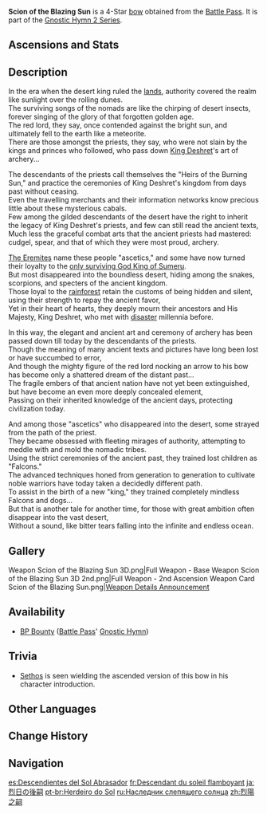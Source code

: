 {{Weapon Infobox
|title          = Scion of the Blaz&shy;ing Sun
|id             = 15424
|image          = 
<gallery>
Weapon Scion of the Blazing Sun.png|Base
Weapon Scion of the Blazing Sun 2nd.png|2nd Ascension
</gallery>
|type           = Bow
|quality        = 4
|base_atk       = 44
|2nd_stat_type  = CRIT Rate
|2nd_stat       = 4%
|series         = Gnostic Hymn 2
|releaseDate    = 2023-08-16
|obtain         = Battle Pass
|passive        = The Way of Sunfire
|effect         = After a Charged Attack hits an opponent, a Sunfire Arrow will descend upon the opponent hit, dealing (var1)% ATK as DMG, and applying the Heartsearer effect to the opponent damaged by said Arrow for 10s. Opponents affected by Heartsearer take (var2)% more Charged Attack DMG from the wielder. A Sunfire Arrow can be triggered once every 10s.
|eff_rank1_var1 = 60
|eff_rank2_var1 = 75
|eff_rank3_var1 = 90
|eff_rank4_var1 = 105
|eff_rank5_var1 = 120
|eff_rank1_var2 = 28
|eff_rank2_var2 = 35
|eff_rank3_var2 = 42
|eff_rank4_var2 = 49
|eff_rank5_var2 = 56
|eff_scale1     = ATK
|eff_att1       = Charged Attack DMG Taken Increase
}}
{{Description|An ancient longbow that is a remnant of [[King Deshret]]'s ancient era. An indecipherable ancient text and solemn patterns have been carved into it. }}
'''Scion of the Blazing Sun''' is a 4-Star [[bow]] obtained from the [[Battle Pass]]. It is part of the [[Gnostic Hymn 2 Series]].

==Ascensions and Stats ==
{{Weapon Ascensions and Stats
|ascendMat1 = Echo of Scorching Might
|ascendMat2 = Remnant Glow of Scorching Might
|ascendMat3 = Dream of Scorching Might
|ascendMat4 = Olden Days of Scorching Might
|bossMat1   = A Flower Yet to Bloom
|bossMat2   = Treasured Flower
|bossMat3   = Wanderer's Blooming Flower
|commonMat1 = Fungal Spores
|commonMat2 = Luminescent Pollen
|commonMat3 = Crystalline Cyst Dust
}}

==Description==
In the era when the desert king ruled the [[Great Red Sand|lands]], authority covered the realm like sunlight over the rolling dunes.<br>
The surviving songs of the nomads are like the chirping of desert insects, forever singing of the glory of that forgotten golden age.<br>
The red lord, they say, once contended against the bright sun, and ultimately fell to the earth like a meteorite.<br>
There are those amongst the priests, they say, who were not slain by the kings and princes who followed, who pass down [[King Deshret]]'s art of archery...

The descendants of the priests call themselves the "Heirs of the Burning Sun," and practice the ceremonies of King Deshret's kingdom from days past without ceasing.<br>
Even the travelling merchants and their information networks know precious little about these mysterious cabals.<br>
Few among the gilded descendants of the desert have the right to inherit the legacy of King Deshret's priests, and few can still read the ancient texts,<br>
Much less the graceful combat arts that the ancient priests had mastered: cudgel, spear, and that of which they were most proud, archery.

[[The Eremites]] name these people "ascetics," and some have now turned their loyalty to the [[Greater Lord Rukkhadevata|only surviving God King of Sumeru]].<br>
But most disappeared into the boundless desert, hiding among the snakes, scorpions, and specters of the ancient kingdom.<br>
Those loyal to the [[Dharma Forest|rainforest]] retain the customs of being hidden and silent, using their strength to repay the ancient favor,<br>
Yet in their heart of hearts, they deeply mourn their ancestors and His Majesty, King Deshret, who met with [[Forbidden Knowledge|disaster]] millennia before.

In this way, the elegant and ancient art and ceremony of archery has been passed down till today by the descendants of the priests.<br>
Though the meaning of many ancient texts and pictures have long been lost or have succumbed to error,<br>
And though the mighty figure of the red lord nocking an arrow to his bow has become only a shattered dream of the distant past...<br>
The fragile embers of that ancient nation have not yet been extinguished, but have become an even more deeply concealed element,<br>
Passing on their inherited knowledge of the ancient days, protecting civilization today.

And among those "ascetics" who disappeared into the desert, some strayed from the path of the priest.<br>
They became obsessed with fleeting mirages of authority, attempting to meddle with and mold the nomadic tribes.<br>
Using the strict ceremonies of the ancient past, they trained lost children as "Falcons."<br>
The advanced techniques honed from generation to generation to cultivate noble warriors have today taken a decidedly different path.<br>
To assist in the birth of a new "king," they trained completely mindless Falcons and dogs...<br>
But that is another tale for another time, for those with great ambition often disappear into the vast desert,<br>
Without a sound, like bitter tears falling into the infinite and endless ocean.

==Gallery==
<gallery>
Weapon Scion of the Blazing Sun 3D.png|Full Weapon - Base
Weapon Scion of the Blazing Sun 3D 2nd.png|Full Weapon - 2nd Ascension
Weapon Card Scion of the Blazing Sun.png|[https://www.hoyolab.com/article/20789175 Weapon Details Announcement]
</gallery>

==Availability==
*[[BP Bounty]] ([[Battle Pass]]' [[Gnostic Hymn]])

==Trivia==
*[[Sethos]] is seen wielding the ascended version of this bow in his character introduction.

==Other Languages==
{{Other Languages
|1_en    = Scion of the Blazing Sun
|1_zhs   = 烈阳之嗣
|1_zhs_rm = Lièyáng zhī Sì
|1_zht   = 烈陽之嗣
|1_zht_rm = Lièyáng zhī Sì
|1_zh_tl = Heir of the Blazing Sun
|1_ja    = 烈日の後嗣
|1_ja_rm = Retsujitsu no Koushi{{Assumed}}
|1_ja_tl = Heir of the Blazing Sun
|1_ko    = 뜨거운 태양<->의 후손
|1_ko_tl = Descendant of the Hot Sun
|1_es    = Descendientes del Sol Abrasador
|1_es_tl = Descendants of the Blazing Sun
|1_fr    = Descendant du soleil flamboyant
|1_fr_tl = Descendant of the Blazing Sun
|1_ru    = Наследник слепящего солнца
|1_ru_tl = Heir of the Blinding Sun
|1_th    = Scion of the Blazing Sun
|1_vi    = Hậu Duệ Mặt Trời
|1_vi_tl = 
|1_de    = Spross der flammenden Sonne
|1_de_tl = Scion of the Blazing Sun
|1_id    = Scion of the Blazing Sun
|1_pt    = Herdeiro do Sol
|1_pt_tl = Heir of the Sun
|1_tr    = Yakıcı Güneşin Veliahtı
|1_tr_tl = The Blazing Sun's Heir Prince
|1_it    = Erede del sole ardente
|1_it_tl = Legacy of the Ardent Sun
|2_en    = The Way of Sunfire
|2_zhs   = 阳炎古道
|2_zhs_rm = Yángyán Gǔdào
|2_zht   = 陽炎古道
|2_zht_rm = Yángyán Gǔdào
|2_zh_tl = 
|2_ja    = 陽炎古道
|2_ja_rm = Kagerou Kodou
|2_ja_tl = 
|2_ko    = 옛길에 내리쬐는 태양
|2_ko_rm = 
|2_ko_tl = 
|2_es    = Precepto del sol
|2_es_tl = Precept of the Sun
|2_fr    = La voie du feu solaire
|2_fr_tl = The Way of Sunfire
|2_ru    = Путь слепящего солнца
|2_ru_tl = The Path of the Blinding Sun
|2_th    = The Way of Sunfire
|2_vi    = Con Đường Lửa Mặt Trời
|2_vi_tl = 
|2_de    = Pfad der Sonnenflammen
|2_de_tl = Path of Sunflames
|2_id    = The Way of Sunfire
|2_pt    = Caminho do Fogo Solar
|2_pt_tl = Way of Sunfire
|2_tr    = Güneş Alevi Yolu
|2_tr_tl = Sun Flame Path
|2_it    = Cammino del fuoco solare
|2_it_tl = Path of Solar Fire
}}

==Change History==
{{Change History|4.0}}

==Navigation==
{{Weapons by Series Navbox|Gnostic Hymn 2}}
{{Weapon Navbox|Bows}}

[[es:Descendientes del Sol Abrasador]]
[[fr:Descendant du soleil flamboyant]]
[[ja:烈日の後嗣]]
[[pt-br:Herdeiro do Sol]]
[[ru:Наследник слепящего солнца]]
[[zh:烈陽之嗣]]